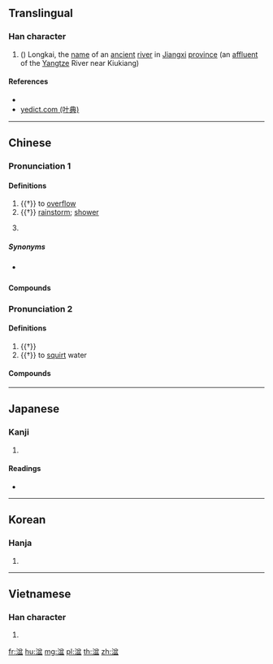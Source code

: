 {{character info/new}}
==Translingual==

===Han character===
{{Han char|rn=85|rad=水|as=09|sn=12|four=38117|canj=ECST|ids=⿰氵盆}}

# ({{zh-only|湓水}}) Longkai, the [[name]] of an [[ancient]] [[river]] in [[Jiangxi]] [[province]] (an [[affluent]] of the [[Yangtze]] River near Kiukiang)

====References====
* {{Han ref|kx=0636.320|dkj=17832|dj=1044.020|hdz=31682.060|uh=6E53|ud=28243|bh=DA4B|bd=55883}}
* [http://yedict.com/htm/6E/6E53.htm yedict.com (叶典)]

----

==Chinese==
{{zh-forms}}

===Pronunciation 1===
{{zh-pron
|m=pén
|m-s=pen2
|c=pun4
|h=pfs=phùn;gd=pun1
|x=ben2
|mc=1
|oc=2
|cat=v,n,pn
}}

====Definitions====
{{zh-hanzi}}

# {{†}} {{lb|zh|Southwestern Mandarin|dialectal|_|Gan|Hakka|dialectal|_|Jin|Xiang|of water|etc.}} to [[overflow]]
# {{†}} [[rainstorm]]; [[shower]]
# {{lb|zh|historical}} {{zh-altname|龍開河}}

=====Synonyms=====
* {{sense|to overflow}} {{qualifier|Standard Mandarin}} {{zh-l|溢出}}

====Compounds====
{{zh-der|湓出|湓溢|湓涌}}

===Pronunciation 2===
{{zh-pron
|m=pèn
|mc=3+2
|oc=1+3
|cat=adv,v
}}

====Definitions====
{{zh-hanzi}}

# {{†}} {{lb|zh|onomatopoeia}} {{n-g|The sound of water.}}
# {{†}} to [[squirt]] water

====Compounds====
{{zh-der|湓流}}

----

==Japanese==

===Kanji===
{{ja-kanji|grade=|rs=水09}}

# {{defn|lang=ja|sort=水09}}

====Readings====
* {{ja-readings|on=[[ほん]] (hon), [[ふん]] (fun), [[ぼん]] (bon)|kun=[[あふれる]] (afureru)}}

----

==Korean==

===Hanja===
{{ko-hanja|hangeul=분|eumhun=|rv=bun|mr=pun|y=pun}}

# {{defn|lang=ko|sort=水09}}

----

==Vietnamese==

===Han character===
{{vi-readings|rs=水09| hanviet = bùn}}

# {{defn|lang=vi|sort=水09}}

[[fr:湓]]
[[hu:湓]]
[[mg:湓]]
[[pl:湓]]
[[th:湓]]
[[zh:湓]]